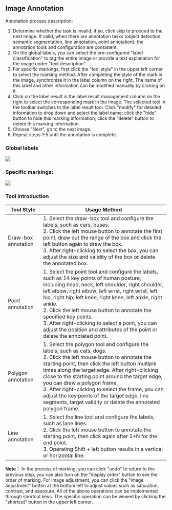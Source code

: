 
## Image Annotation

Annotation process description:

1. Determine whether the task is invalid; if so, click skip to proceed to the next image. If valid, when there are annotation tasks (object detection, semantic segmentation, line annotation, point annotation), the annotation tools and configuration are consistent.
2. On the global labels, you can select the pre-configured "label classification" to tag the entire image or provide a text explanation for the image under "text description".
3. For specific markings, first click the "tool style" in the upper left corner to select the marking method. After completing the style of the mark in the image, synchronize it in the label column on the right. The name of this label and other information can be modified manually by clicking on it.
4. Click on the label result in the label result management column on the right to select the corresponding mark in the image. The selected tool in the toolbar switches to the label result tool. Click "modify" for detailed information to drop down and select the label name; click the "hide" button to hide this marking information; click the "delete" button to delete this marking information.
5. Choose "Next", go to the next image.
6. Repeat steps 1-5 until the annotation is complete.

### Global labels

<img src={global} />


### Specific markings:

<img src={tool} />

### Tool introduction

<table>
<thead>
    <tr>
        <th>Tool Style</th>
        <th style={{ whiteSpace: 'nowrap' }}>Usage Method</th>
    </tr>
    </thead>
    <tbody>
    <tr>
        <td>Draw-box annotation</td>
        <td>1. Select the draw-box tool and configure the labels, such as cars, buses.<br />2. Click the left mouse button to annotate the first point, draw out the range of the box and click the left button again to draw the box. <br />3. After right-clicking to select the box, you can adjust the size and validity of the box or delete the annotated box.</td>
    </tr>
    <tr>
        <td>Point annotation</td>
        <td>1. Select the point tool and configure the labels, such as 14 key points of human posture, including head, neck, left shoulder, right shoulder, left elbow, right elbow, left wrist, right wrist, left hip, right hip, left knee, right knee, left ankle, right ankle. <br />2. Click the left mouse button to annotate the specified key points.<br />3. After right-clicking to select a point, you can adjust the position and attributes of the point or delete the annotated point.</td>
    </tr>
    <tr>
        <td style={{ whiteSpace: 'nowrap' }}>Polygon annotation</td>
        <td>1. Select the polygon tool and configure the labels, such as cats, dogs. <br />2.  Click the left mouse button to annotate the starting point, then click the left button multiple times along the target edge. After right-clicking close to the starting point around the target edge, you can draw a polygon frame. <br />3. After right-clicking to select the frame, you can adjust the key points of the target edge, line segments, target validity or delete the annotated polygon frame.</td>
    </tr>
    <tr>
        <td>Line annotation</td>
        <td>1. Select the line tool and configure the labels, such as lane lines.<br />2. Click the left mouse button to annotate the starting point, then click again after 1+N for the end point. <br />3. Operating Shift + left button results in a vertical or horizontal line.</td>
    </tr>
    </tbody>
</table>


**Note：** In the process of marking, you can click "undo" to return to the previous step, you can also turn on the "display order" button to see the order of marking. For image adjustment, you can click the "image adjustment" button at the bottom left to adjust values such as saturation, contrast, and exposure.
All of the above operations can be implemented through shortcut keys. The specific operation can be viewed by clicking the "shortcut" button in the upper left corner.
